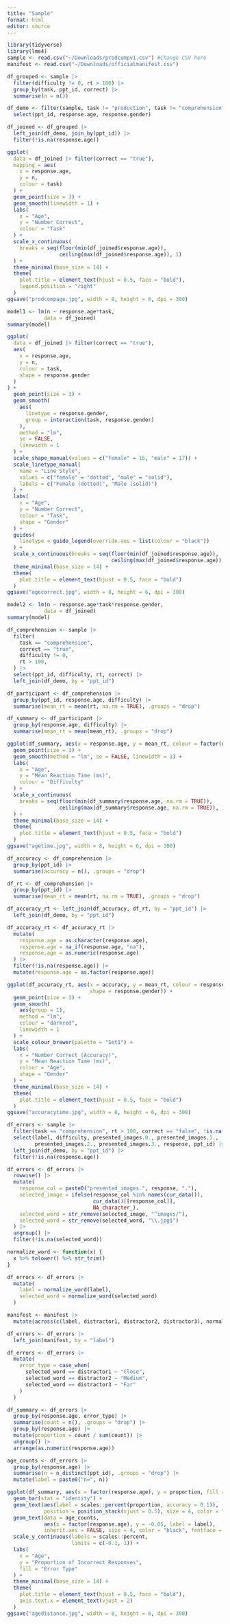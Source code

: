 ```yaml
---
title: "Sample"
format: html
editor: source
---
```


```r
library(tidyverse)
library(lme4)
sample <- read.csv("~/Downloads/prodcompv1.csv") #Change CSV here
manifest <- read.csv("~/Downloads/officialmanifest.csv")
```

```r
df_grouped <- sample |> 
  filter(difficulty != 0, rt > 100) |>
  group_by(task, ppt_id, correct) |>
  summarise(n = n())
```

```r
df_demo <- filter(sample, task != "production", task != "comprehension") |> 
  select(ppt_id, response.age, response.gender)
```

```r
df_joined <- df_grouped |>
  left_join(df_demo, join_by(ppt_id)) |>
  filter(!is.na(response.age))
```

```r
ggplot(
  data = df_joined |> filter(correct == "true"),
  mapping = aes(
    x = response.age,
    y = n,
    colour = task)
  ) +
  geom_point(size = 3) +
  geom_smooth(linewidth = 1) +
  labs(
    x = "Age",
    y = "Number Correct",
    colour = "Task"
  ) +
  scale_x_continuous(
    breaks = seq(floor(min(df_joined$response.age)),
                 ceiling(max(df_joined$response.age)), 1)
  ) +
  theme_minimal(base_size = 14) +
  theme(
    plot.title = element_text(hjust = 0.5, face = "bold"),
    legend.position = "right"
  )
ggsave("prodcompage.jpg", width = 8, height = 6, dpi = 300)
```
```r
model1 <- lm(n ~ response.age*task,
            data = df_joined)
summary(model)
```

```r
ggplot(
  data = df_joined |> filter(correct == "true"),
  aes(
    x = response.age,
    y = n,
    colour = task,
    shape = response.gender
  )
) +
  geom_point(size = 3) +
  geom_smooth(
    aes(
      linetype = response.gender,
      group = interaction(task, response.gender)
    ),
    method = "lm",
    se = FALSE,
    linewidth = 1
  ) +
  scale_shape_manual(values = c("female" = 16, "male" = 17)) +
  scale_linetype_manual(
    name = "Line Style",
    values = c("female" = "dotted", "male" = "solid"),
    labels = c("Female (dotted)", "Male (solid)")
  ) +
  labs(
    x = "Age",
    y = "Number Correct",
    colour = "Task",
    shape = "Gender"
  ) +
  guides(
    linetype = guide_legend(override.aes = list(colour = "black"))
  ) +
  scale_x_continuous(breaks = seq(floor(min(df_joined$response.age)),
                                  ceiling(max(df_joined$response.age)), 1)) +
  theme_minimal(base_size = 14) +
  theme(
    plot.title = element_text(hjust = 0.5, face = "bold")
  )
ggsave("agecorrect.jpg", width = 8, height = 6, dpi = 300)
```

```r
model2 <- lm(n ~ response.age*task*response.gender,
            data = df_joined)
summary(model)
```
```r
df_comprehension <- sample |>
  filter(
    task == "comprehension",
    correct == "true",
    difficulty != 0,
    rt > 100,
  ) |>
  select(ppt_id, difficulty, rt, correct) |>
  left_join(df_demo, by = "ppt_id")

df_participant <- df_comprehension |>
  group_by(ppt_id, response.age, difficulty) |>
  summarise(mean_rt = mean(rt, na.rm = TRUE), .groups = "drop")

df_summary <- df_participant |>
  group_by(response.age, difficulty) |>
  summarise(mean_rt = mean(mean_rt), .groups = "drop")

ggplot(df_summary, aes(x = response.age, y = mean_rt, colour = factor(difficulty))) +
  geom_point(size = 3) +
  geom_smooth(method = "lm", se = FALSE, linewidth = 1) +
  labs(
    x = "Age",
    y = "Mean Reaction Time (ms)",
    colour = "Difficulty"
  ) +
  scale_x_continuous(
    breaks = seq(floor(min(df_summary$response.age, na.rm = TRUE)),
                 ceiling(max(df_summary$response.age, na.rm = TRUE)), 1)
  ) +
  theme_minimal(base_size = 14) +
  theme(
    plot.title = element_text(hjust = 0.5, face = "bold")
  )
ggsave("agetime.jpg", width = 8, height = 6, dpi = 300)
```
```r
df_accuracy <- df_comprehension |>
  group_by(ppt_id) |>
  summarise(accuracy = n(), .groups = "drop")

df_rt <- df_comprehension |>
  group_by(ppt_id) |>
  summarise(mean_rt = mean(rt, na.rm = TRUE), .groups = "drop")

df_accuracy_rt <- left_join(df_accuracy, df_rt, by = "ppt_id") |>
  left_join(df_demo, by = "ppt_id")

df_accuracy_rt <- df_accuracy_rt |>
  mutate(
    response.age = as.character(response.age),     
    response.age = na_if(response.age, "na"),       
    response.age = as.numeric(response.age)         
  ) |>
  filter(!is.na(response.age)) |>
  mutate(response.age = as.factor(response.age))    

ggplot(df_accuracy_rt, aes(x = accuracy, y = mean_rt, colour = response.age, 
                           shape = response.gender)) +
  geom_point(size = 3) +
  geom_smooth(
    aes(group = 1),
    method = "lm",
    colour = "darkred",
    linewidth = 1
  ) +
  scale_colour_brewer(palette = "Set1") +
  labs(
    x = "Number Correct (Accuracy)",
    y = "Mean Reaction Time (ms)",
    colour = "Age",
    shape = "Gender"
  ) +
  theme_minimal(base_size = 14) +
  theme(
    plot.title = element_text(hjust = 0.5, face = "bold")
  )
ggsave("accuracytime.jpg", width = 8, height = 6, dpi = 300)
```
```r
df_errors <- sample |>
  filter(task == "comprehension", rt > 100, correct == "false", !is.na(response)) |>
  select(label, difficulty, presented_images.0., presented_images.1., 
         presented_images.2., presented_images.3., response, ppt_id) |>
  left_join(df_demo, by = "ppt_id") |>
  filter(!is.na(response.age))

df_errors <- df_errors |>
  rowwise() |>
  mutate(
    response_col = paste0("presented_images.", response, "."),
    selected_image = ifelse(response_col %in% names(cur_data()),
                            cur_data()[[response_col]],
                            NA_character_),
    selected_word = str_remove(selected_image, "^images/"),
    selected_word = str_remove(selected_word, "\\.jpg$")
  ) |>
  ungroup() |>
  filter(!is.na(selected_word))

normalize_word <- function(x) {
  x %>% tolower() %>% str_trim()
}

df_errors <- df_errors |>
  mutate(
    label = normalize_word(label),
    selected_word = normalize_word(selected_word)
  )

manifest <- manifest |>
  mutate(across(c(label, distractor1, distractor2, distractor3), normalize_word))

df_errors <- df_errors |>
  left_join(manifest, by = "label")

df_errors <- df_errors |>
  mutate(
    error_type = case_when(
      selected_word == distractor1 ~ "Close",
      selected_word == distractor2 ~ "Medium",
      selected_word == distractor3 ~ "Far"
    )
  )

df_summary <- df_errors |>
  group_by(response.age, error_type) |>
  summarise(count = n(), .groups = "drop") |>
  group_by(response.age) |>
  mutate(proportion = count / sum(count)) |>
  ungroup() |>
  arrange(as.numeric(response.age))

age_counts <- df_errors |>
  group_by(response.age) |>
  summarise(n = n_distinct(ppt_id), .groups = "drop") |>
  mutate(label = paste0("n=", n))

ggplot(df_summary, aes(x = factor(response.age), y = proportion, fill = error_type)) +
  geom_bar(stat = "identity") +
  geom_text(aes(label = scales::percent(proportion, accuracy = 0.1)),
            position = position_stack(vjust = 0.5), size = 4, color = "white") +
  geom_text(data = age_counts,
            aes(x = factor(response.age), y = -0.05, label = label),
            inherit.aes = FALSE, size = 4, color = "black", fontface = "bold") +
  scale_y_continuous(labels = scales::percent,
                     limits = c(-0.1, 1)) +
  labs(
    x = "Age",
    y = "Proportion of Incorrect Responses",
    fill = "Error Type"
  ) +
  theme_minimal(base_size = 14) +
  theme(
    plot.title = element_text(hjust = 0.5, face = "bold"),
    axis.text.x = element_text(vjust = 2)
  )
ggsave("agedistance.jpg", width = 8, height = 6, dpi = 300)
```


